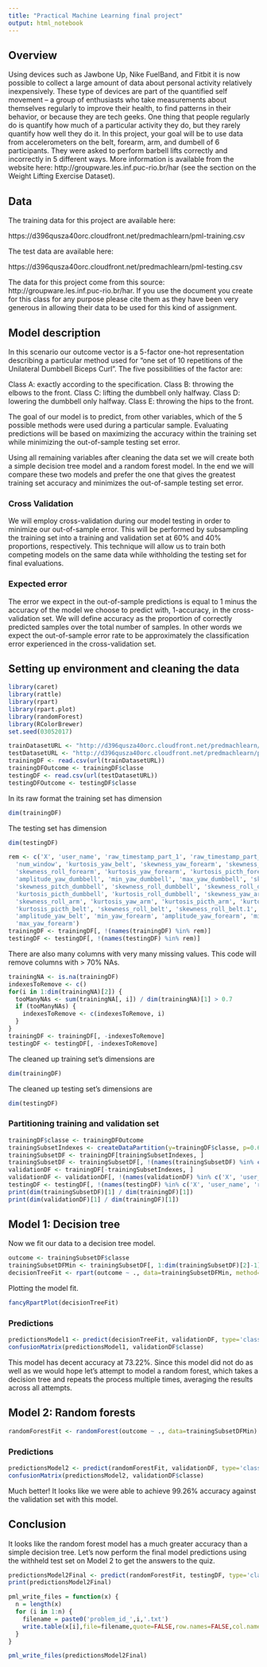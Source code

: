 ```yaml
---
title: "Practical Machine Learning final project"
output: html_notebook
---
```


## Overview

Using devices such as Jawbone Up, Nike FuelBand, and Fitbit it is now possible to collect a large amount of data about personal activity relatively inexpensively. These type of devices are part of the quantified self movement – a group of enthusiasts who take measurements about themselves regularly to improve their health, to find patterns in their behavior, or because they are tech geeks. One thing that people regularly do is quantify how much of a particular activity they do, but they rarely quantify how well they do it. In this project, your goal will be to use data from accelerometers on the belt, forearm, arm, and dumbell of 6 participants. They were asked to perform barbell lifts correctly and incorrectly in 5 different ways. More information is available from the website here: http://groupware.les.inf.puc-rio.br/har (see the section on the Weight Lifting Exercise Dataset).

## Data

The training data for this project are available here:

https://d396qusza40orc.cloudfront.net/predmachlearn/pml-training.csv

The test data are available here:

https://d396qusza40orc.cloudfront.net/predmachlearn/pml-testing.csv

The data for this project come from this source: http://groupware.les.inf.puc-rio.br/har. If you use the document you create for this class for any purpose please cite them as they have been very generous in allowing their data to be used for this kind of assignment.

## Model description

In this scenario our outcome vector is a 5-factor one-hot representation describing a particular method used for "one set of 10 repetitions of the Unilateral Dumbbell Biceps Curl". The five possibilities of the factor are:

Class A: exactly according to the specification.
Class B: throwing the elbows to the front.
Class C: lifting the dumbbell only halfway.
Class D: lowering the dumbbell only halfway.
Class E: throwing the hips to the front.

The goal of our model is to predict, from other variables, which of the 5 possible methods were used during a particular sample. Evaluating predictions will be based on maximizing the accuracy within the training set while minimizing the out-of-sample testing set error.

Using all remaining variables after cleaning the data set we will create both a simple decision tree model and a random forest model. In the end we will compare these two models and prefer the one that gives the greatest training set accuracy and minimizes the out-of-sample testing set error.

### Cross Validation

We will employ cross-validation during our model testing in order to minimize our out-of-sample error. This will be performed by subsampling the training set into a training and validation set at 60% and 40% proportions, respectively. This technique will allow us to train both competing models on the same data while withholding the testing set for final evaluations.

### Expected error

The error we expect in the out-of-sample predictions is equal to 1 minus the accuracy of the model we choose to predict with, 1-accuracy, in the cross-validation set. We will define accuracy as the proportion of correctly predicted samples over the total number of samples. In other words we expect the out-of-sample error rate to be approximately the classification error experienced in the cross-validation set.

## Setting up environment and cleaning the data

```r
library(caret)
library(rattle)
library(rpart)
library(rpart.plot)
library(randomForest)
library(RColorBrewer)
set.seed(03052017)
```

```r
trainDatasetURL <- "http://d396qusza40orc.cloudfront.net/predmachlearn/pml-training.csv"
testDatasetURL <- "http://d396qusza40orc.cloudfront.net/predmachlearn/pml-testing.csv"
trainingDF <- read.csv(url(trainDatasetURL))
trainingDFOutcome <- trainingDF$classe
testingDF <- read.csv(url(testDatasetURL))
testingDFOutcome <- testingDF$classe
```

In its raw format the training set has dimension

```r
dim(trainingDF)
```

The testing set has dimension

```r
dim(testingDF)
```

```r
rem <- c('X', 'user_name', 'raw_timestamp_part_1', 'raw_timestamp_part_2', 'cvtd_timestamp', 'new_window', 
  'num_window', 'kurtosis_yaw_belt', 'skewness_yaw_forearm', 'skewness_pitch_forearm', 
  'skewness_roll_forearm', 'kurtosis_yaw_forearm', 'kurtosis_picth_forearm', 'kurtosis_roll_forearm', 
  'amplitude_yaw_dumbbell', 'min_yaw_dumbbell', 'max_yaw_dumbbell', 'skewness_yaw_dumbbell', 
  'skewness_pitch_dumbbell', 'skewness_roll_dumbbell', 'skewness_roll_dumbbell', 'kurtosis_yaw_dumbbell', 
  'kurtosis_picth_dumbbell', 'kurtosis_roll_dumbbell', 'skewness_yaw_arm', 'skewness_pitch_arm', 
  'skewness_roll_arm', 'kurtosis_yaw_arm', 'kurtosis_picth_arm', 'kurtosis_roll_arm', 'kurtosis_roll_belt',
  'kurtosis_picth_belt', 'skewness_roll_belt', 'skewness_roll_belt.1', 'skewness_yaw_belt', 
  'amplitude_yaw_belt', 'min_yaw_forearm', 'amplitude_yaw_forearm', 'min_yaw_belt', 'max_yaw_belt',
  'max_yaw_forearm')
trainingDF <- trainingDF[, !(names(trainingDF) %in% rem)]
testingDF <- testingDF[, !(names(testingDF) %in% rem)]
```

There are also many columns with very many missing values. This code will remove columns with > 70% NAs.

```r
trainingNA <- is.na(trainingDF)
indexesToRemove <- c()
for(i in 1:dim(trainingNA)[2]) {
  tooManyNAs <- sum(trainingNA[, i]) / dim(trainingNA)[1] > 0.7
  if (tooManyNAs) {
    indexesToRemove <- c(indexesToRemove, i)
  }
}
trainingDF <- trainingDF[, -indexesToRemove]
testingDF <- testingDF[, -indexesToRemove]
```

The cleaned up training set's dimensions are

```r
dim(trainingDF)
```

The cleaned up testing set's dimensions are

```r
dim(testingDF)
```

### Partitioning training and validation set

```r
trainingDF$classe <- trainingDFOutcome
trainingSubsetIndexes <- createDataPartition(y=trainingDF$classe, p=0.6, list=FALSE)
trainingSubsetDF <- trainingDF[trainingSubsetIndexes, ]
trainingSubsetDF <- trainingSubsetDF[, !(names(trainingSubsetDF) %in% c('X', 'user_name', 'raw_timestamp_part_1', 'raw_timestamp_part_2', 'cvtd_timestamp', 'new_window', 'num_window'))]
validationDF <- trainingDF[-trainingSubsetIndexes, ]
validationDF <- validationDF[, !(names(validationDF) %in% c('X', 'user_name', 'raw_timestamp_part_1', 'raw_timestamp_part_2', 'cvtd_timestamp', 'new_window', 'num_window'))]
testingDF <- testingDF[, !(names(testingDF) %in% c('X', 'user_name', 'raw_timestamp_part_1', 'raw_timestamp_part_2', 'cvtd_timestamp', 'new_window', 'num_window'))]
print(dim(trainingSubsetDF)[1] / dim(trainingDF)[1])
print(dim(validationDF)[1] / dim(trainingDF)[1])
```

## Model 1: Decision tree

Now we fit our data to a decision tree model.

```r
outcome <- trainingSubsetDF$classe
trainingSubsetDFMin <- trainingSubsetDF[, 1:dim(trainingSubsetDF)[2]-1]
decisionTreeFit <- rpart(outcome ~ ., data=trainingSubsetDFMin, method="class")
```

Plotting the model fit.

```r
fancyRpartPlot(decisionTreeFit)
```

### Predictions

```r
predictionsModel1 <- predict(decisionTreeFit, validationDF, type='class')
confusionMatrix(predictionsModel1, validationDF$classe)
```

This model has decent accuracy at 73.22%. Since this model did not do as well as we would hope let's attempt to model a random forest, which takes a decision tree and repeats the process multiple times, averaging the results across all attempts.

## Model 2: Random forests

```r
randomForestFit <- randomForest(outcome ~ ., data=trainingSubsetDFMin)
```

### Predictions

```r
predictionsModel2 <- predict(randomForestFit, validationDF, type='class')
confusionMatrix(predictionsModel2, validationDF$classe)
```

Much better! It looks like we were able to achieve 99.26% accuracy against the validation set with this model.

## Conclusion

It looks like the random forest model has a much greater accuracy than a simple decision tree. Let's now perform the final model predictions using the withheld test set on Model 2 to get the answers to the quiz.

```r
predictionsModel2Final <- predict(randomForestFit, testingDF, type='class')
print(predictionsModel2Final)
```

```r
pml_write_files = function(x) {
  n = length(x)
  for (i in 1:n) {
    filename = paste0('problem_id_',i,'.txt')
    write.table(x[i],file=filename,quote=FALSE,row.names=FALSE,col.names=FALSE)
  }
}

pml_write_files(predictionsModel2Final)
```
